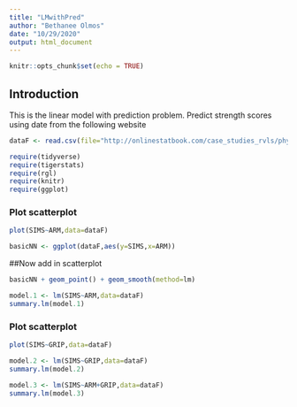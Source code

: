 ```yaml
---
title: "LMwithPred"
author: "Bethanee Olmos"
date: "10/29/2020"
output: html_document
---
```


```r
knitr::opts_chunk$set(echo = TRUE)
```

## Introduction

This is the linear model with prediction problem. Predict strength scores using date from the following website

```r
dataF <- read.csv(file="http://onlinestatbook.com/case_studies_rvls/physical_strength/data.txt",sep="",header=TRUE)  
```

```r
require(tidyverse)
require(tigerstats)
require(rgl)
require(knitr)
require(ggplot)
```

### Plot scatterplot

```r
plot(SIMS~ARM,data=dataF)
```

```r
basicNN <- ggplot(dataF,aes(y=SIMS,x=ARM))
```

##Now add in scatterplot

```r
basicNN + geom_point() + geom_smooth(method=lm)
```

```r
model.1 <- lm(SIMS~ARM,data=dataF)
summary.lm(model.1)
```

### Plot scatterplot

```r
plot(SIMS~GRIP,data=dataF)
```





```r
model.2 <- lm(SIMS~GRIP,data=dataF)
summary.lm(model.2)
``` 

```r
model.3 <- lm(SIMS~ARM+GRIP,data=dataF)
summary.lm(model.3)
``` 
